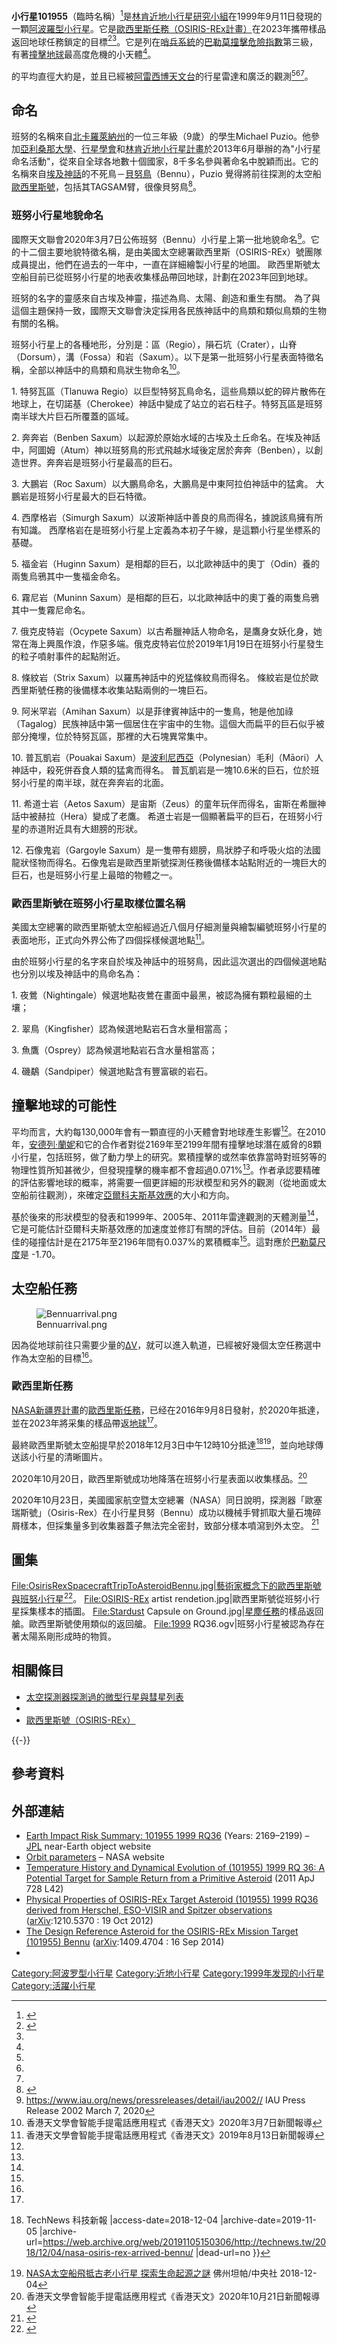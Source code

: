 {{noteTA
|1=zh-cn:贝努; zh-tw:貝努; zh-hk:班努;
}}
{{Infobox planet
|minorplanet      = yes
|name             = 小行星101955（班努）
|background       = #FFFFC0
|image            = [[File:Asteroid-Bennu-OSIRIS-RExArrival-GifAnimation-20181203.gif|250px]]
|caption          = [[歐西里斯號|歐西里斯號]]探測器於2018年拍攝到的影像
|mp_name          = 101955
|alt_names        = {{mp|1999 RQ|36}}
|pronounced       = {{IPAc-en|b|E|'|n|u:}}
|named_after      = [[埃及神話|埃及神話]]中的[[貝努鳥|貝努鳥]]
|mp_category      = [[阿波羅型小行星|阿波羅型小行星]]
|orbit_ref        = <ref name=jpl>{{Cite SBDB|title=101955 Bennu|id=101955|access-date=20 April 2016}}</ref>
|epoch            = 2011年1月1日（[[儒略日|JD]] 2455562.5）
|eccentricity     = 0.20375
|semimajor        = {{Convert|1.1264|AU|Gm|abbr=on}}
|perihelion       = {{Convert|0.89689|AU|Gm|abbr=on}}
|aphelion         = {{Convert|1.3559|AU|Gm|abbr=on|lk=on}}
|mean_anomaly     = 101.7039[[度|°]]
|inclination      = 6.0349°
|asc_node         = 2.0609°
|arg_peri         = 66.2231°
|period           = 1.20 [[儒略年|yr]]（436.65 [[儒略日|d]]）
|moid             = {{Convert|0.0032228|AU|km|abbr=on}}
|p_orbit_ref      = <ref name=jpl/><ref name=neodys>{{cite web | url=http://newton.dm.unipi.it/neodys/index.php?pc=1.1.0&n=101955 | title=(101955) Bennu | publisher=University of Pisa | work=NEODyS | access-date=1 December 2015 | archive-date=2018-01-30 | archive-url=https://web.archive.org/web/20180130091532/http://newton.dm.unipi.it/neodys/index.php?pc=1.1.0&n=101955 | dead-url=no }}</ref>
|p_eccentricity   = 0.21145
|p_inclination    = 5.0415°
|p_mean_motion    = 301.1345
|mean_radius      = 246 ± 10 [[公尺|m]]<ref name=Nolan2013 />
|equatorial_radius= 275 ± 10 m<ref name=Nolan2013 />
|albedo           = 0.046<ref name=neodys/>
|mass             = 6.0{{e|10}} kg<ref name="NEO JPL" /> to 7.76{{e|10}} kg
|density          = 1.26 ± 0.070 g/cm<sup>3</sup>
|sidereal_day     = 4.288 小時<ref name=jpl/>
|temp_name1       = 凱氏<ref name="PHL">{{cite web | url=http://phl.upr.edu/projects/habitable-exoplanets-catalog/calculators | title=Planetary Habitability Calculators | publisher=University of Puerto Rico at Arecibo | work=Planetary Habitability Laboratory | access-date=6 December 2015 | archive-date=2019-05-11 | archive-url=https://web.archive.org/web/20190511110804/http://phl.upr.edu/projects/habitable-exoplanets-catalog/calculators | dead-url=yes }}</ref>
|min_temp_1       = 236
|mean_temp_1      = 259
|max_temp_1       = 279
|temp_name2       = 華氏
|min_temp_2       = -34.6
|mean_temp_2      = 6.8
|max_temp_2       = 42.8
|temp_name3       = 攝氏
|min_temp_3       = -37
|mean_temp_3      = -14
|max_temp_3       = 6
|spectral_type    = [[B-型小行星|B]]<ref name=neodys/>
|abs_magnitude    = 20.9
|discovered       = 1999年9月11日
|rotation         = {{Convert|4.288|h|d|abbr=on|lk=on}}
|observation_arc  = 13.36年（4880日）
|uncertainty      = 0
|jupiter_moid     = {{Convert|3.87795|AU|Gm|abbr=on}}
|mean_motion      = {{Deg2DMS|0.82446|sup=ms}} / day
|tisserand        = 5.525
}}

'''小行星101955'''（臨時名稱{{mp|1999 RQ|36}}）<ref>{{Cite web |url=http://www.planetary.org/blogs/emily-lakdawalla/2013/05011200-name-that-asteroid.html |title=We have a winner! The OSIRIS-REx asteroid's name is: Bennu! |accessdate=2016-06-22 |archive-date=2016-05-15 |archive-url=https://web.archive.org/web/20160515100937/http://www.planetary.org/blogs/emily-lakdawalla/2013/05011200-name-that-asteroid.html |dead-url=yes }}</ref>是[[林肯近地小行星研究小組|林肯近地小行星研究小組]]在1999年9月11日發現的一顆[[阿波羅型小行星|阿波羅型小行星]]。它是[[歐西里斯任務|歐西里斯任務（OSIRIS-REx計畫）]]在2023年攜帶樣品返回地球任務鎖定的目標<ref name="NASA-20150331-db">{{cite web |last1=Brown |first1=Dwayne |last2=Neal-Jones |first2=Nancy |title=RELEASE 15-056 – NASA’s OSIRIS-REx Mission Passes Critical Milestone |url=http://www.nasa.gov/press/2015/march/nasa-s-osiris-rex-mission-passes-critical-milestone/ |date=March 31, 2015 |work=[[NASA|NASA]] |access-date=April 4, 2015 |archive-date=2016-09-21 |archive-url=https://web.archive.org/web/20160921114634/http://www.nasa.gov/press/2015/march/nasa-s-osiris-rex-mission-passes-critical-milestone/ |dead-url=no }}</ref><ref name="NASA press release" />。它是列在[[哨兵系統|哨兵系統]]的[[巴勒莫撞擊危險指數|巴勒莫撞擊危險指數]]第三級，有著[[撞擊事件|撞擊地球]]最高度危機的小天體<ref name="risk-table" />。

{{mp|101955 班努|}}的平均直徑大約是{{convert|492|m|ft mi|abbr=on}}，並且已經被[[阿雷西博天文台|阿雷西博天文台]]的行星雷達和{{Internal link helper/en|金石深空網路|Goldstone Deep Space Communications Complex|金石深空網路}}廣泛的觀測<ref name="Nolan2013" /><ref name="GDSCC-img" /><ref name="Hudson et al. 2000" />。

== 命名 ==
班努的名稱來自[[北卡羅萊納州|北卡羅萊納州]]的一位三年級（9歲）的學生Michael Puzio。他參加[[亞利桑那大學|亞利桑那大學]]、[[行星學會|行星學會]]和[[林肯近地小行星研究小組|林肯近地小行星計畫]]於2013年6月舉辦的為"小行星命名活動"，從來自全球各地數十個國家，8千多名參與著命名中脫穎而出。它的名稱來自[[埃及神話|埃及神話]]的不死鳥－[[貝努鳥|貝努鳥]]（Bennu），Puzio 覺得將前往探測的太空船[[OSIRIS-REx|歐西里斯號]]，包括其TAGSAM臂，很像貝努鳥<ref>{{Cite web |url=http://www.planetary.org/press-room/releases/2013/nine-year-old-names-asteroid.html |title=Nine-Year-Old Names Asteroid Target of NASA Mission in Competition Run By The Planetary Society |accessdate=2016-06-20 |archive-date=2016-11-14 |archive-url=https://web.archive.org/web/20161114190235/http://www.planetary.org/press-room/releases/2013/nine-year-old-names-asteroid.html |dead-url=no }}</ref>。

=== 班努小行星地貌命名 ===
國際天文聯會2020年3月7日公佈班努（Bennu）小行星上第一批地貌命名<ref>https://www.iau.org/news/pressreleases/detail/iau2002// {{Wayback|url=https://www.iau.org/news/pressreleases/detail/iau2002// |date=20211227045829 }} IAU Press Release 2002 March 7, 2020</ref>。它的十二個主要地貌特徵名稱，是由美國太空總署歐西里斯（OSIRIS-REx）號團隊成員提出，他們在過去的一年中，一直在詳細繪製小行星的地圖。 歐西里斯號太空船目前已從班努小行星的地表收集樣品帶回地球，計劃在2023年回到地球。

班努的名字的靈感來自古埃及神靈，描述為鳥、太陽、創造和重生有關。 為了與這個主題保持一致，國際天文聯會決定採用各民族神話中的鳥類和類似鳥類的生物有關的名稱。

班努小行星上的各種地形，分別是：區（Regio），隕石坑（Crater），山脊（Dorsum），溝（Fossa）和岩（Saxum）。以下是第一批班努小行星表面特徵名稱，全部以神話中的鳥類和鳥狀生物命名<ref>香港天文學會智能手提電話應用程式《香港天文》2020年3月7日新聞報導</ref>。 

1. 特努瓦區（Tlanuwa Regio）以巨型特努瓦鳥命名，這些鳥類以蛇的碎片散佈在地球上，在切諾基（Cherokee）神話中變成了站立的岩石柱子。特努瓦區是班努南半球大片巨石所覆蓋的區域。

2. 奔奔岩（Benben Saxum）以起源於原始水域的古埃及土丘命名。在埃及神話中，阿圖姆（Atum）神以班努鳥的形式飛越水域後定居於奔奔（Benben），以創造世界。奔奔岩是班努小行星最高的巨石。

3. 大鵬岩（Roc Saxum）以大鵬鳥命名，大鵬鳥是中東阿拉伯神話中的猛禽。 大鵬岩是班努小行星最大的巨石特徵。

4. 西摩格岩（Simurgh Saxum）以波斯神話中善良的鳥而得名，據說該鳥擁有所有知識。 西摩格岩在是班努小行星上定義為本初子午線，是這顆小行星坐標系的基礎。

5. 福金岩（Huginn Saxum）是相鄰的巨石，以北歐神話中的奧丁（Odin）養的兩隻烏鴉其中一隻福金命名。

6. 霧尼岩（Muninn Saxum）是相鄰的巨石，以北歐神話中的奧丁養的兩隻烏鴉其中一隻霧尼命名。

7. 俄克皮特岩（Ocypete Saxum）以古希臘神話人物命名，是鷹身女妖化身，她常在海上興風作浪，作惡多端。俄克皮特岩位於2019年1月19日在班努小行星發生的粒子噴射事件的起點附近。

8. 條紋岩（Strix Saxum）以羅馬神話中的兇猛條紋鳥而得名。 條紋岩是位於歐西里斯號任務的後備樣本收集站點兩側的一塊巨石。

9. 阿米罕岩（Amihan Saxum）以是菲律賓神話中的一隻鳥，牠是他加祿（Tagalog）民族神話中第一個居住在宇宙中的生物。這個大而扁平的巨石似乎被部分掩埋，位於特努瓦區，那裡的大石塊異常集中。

10. 普瓦凱岩（Pouakai Saxum）是[[波利尼西亞|波利尼西亞]]（Polynesian）毛利（Māori）人神話中，殺死併吞食人類的猛禽而得名。 普瓦凱岩是一塊10.6米的巨石，位於班努小行星的南半球，就在奔奔岩的北面。

11. 希道士岩（Aetos Saxum）是宙斯（Zeus）的童年玩伴而得名，宙斯在希臘神話中被赫拉（Hera）變成了老鷹。 希道士岩是一個顯著扁平的巨石，在班努小行星的赤道附近具有大翅膀的形狀。

12. 石像鬼岩（Gargoyle Saxum）是一隻帶有翅膀，鳥狀脖子和呼吸火焰的法國龍狀怪物而得名。石像鬼岩是歐西里斯號探測任務後備樣本站點附近的一塊巨大的巨石，也是班努小行星上最暗的物體之一。

=== 歐西里斯號在班努小行星取樣位置名稱 ===

美國太空總署的歐西里斯號太空船經過近八個月仔細測量與繪製編號班努小行星的表面地形，正式向外界公佈了四個採樣候選地點<ref>香港天文學會智能手提電話應用程式《香港天文》2019年8月13日新聞報導</ref>。

由於班努小行星的名字來自於埃及神話中的班努鳥，因此這次選出的四個候選地點也分別以埃及神話中的鳥命名為：

1. 夜鶯（Nightingale）候選地點夜鶯在畫面中最黑，被認為擁有顆粒最細的土壤；

2. 翠鳥（Kingfisher）認為候選地點岩石含水量相當高；

3. 魚鷹（Osprey）認為候選地點岩石含水量相當高；

4. 磯鷸（Sandpiper）候選地點含有豐富碳的岩石。

== 撞擊地球的可能性 ==

平均而言，大約每130,000年會有一顆直徑{{convert|500|m|ft mi|sigfig=2|abbr=on}}的小天體會對地球產生影響<ref name="Earth-impact" />。在2010年，[[安德列蘭妮_(數學家)|安德列·蘭妮]]和它的合作者對從2169年至2199年間有撞擊地球潛在威脅的8顆小行星，包括班努，做了動力學上的研究。累積撞擊的或然率依靠當時對班努等的物理性質所知甚微少，但發現撞擊的機率都不會超過0.071%<ref name="Milani et al." />。作者承認要精確的評估{{mp|101955 班努|}}影響地球的概率，將需要一個更詳細的形狀模型和另外的觀測（從地面或太空船前往觀測），來確定[[亞爾科夫斯基效應|亞爾科夫斯基效應]]的大小和方向。

基於後來的形狀模型的發表和1999年、2005年、2011年雷達觀測的天體測量<ref name=Nolan2013 />，它是可能估計亞爾科夫斯基效應的加速度並修訂有關的評估。目前（2014年）最佳的碰撞估計是在2175年至2196年間有0.037%的累積概率<ref name="ChesleyFarnocchia2014" />。這對應於[[巴勒莫撞擊危險指數|巴勒莫尺度]]是 -1.70。

== 太空船任務 ==
[[File:Bennuarrival.png|thumb]]

因為從地球前往只需要少量的[[ΔV|ΔV]]，就可以進入軌道，{{mp|101955 班努|}}已經被好幾個太空任務選中作為太空船的目標<ref name="Benner et al." />。

===歐西里斯任務===
[[NASA|NASA]][[新疆界計畫|新疆界計畫]]的[[歐西里斯任務|歐西里斯任務]]，已经在2016年9月8日發射，於2020年抵達{{mp|101955班努|}}，並在2023年將采集的樣品帶返[[地球|地球]]<ref name="NASA press release" />。

最終歐西里斯號太空船提早於2018年12月3日中午12時10分抵達{{mp|101955 班努|}}<ref>{{Cite web |url=https://technews.tw/2018/12/04/nasa-osiris-rex-arrived-bennu/ |title=NASA 太空船飛抵古老小行星，探索生命起源之謎 {{!}} TechNews 科技新報 |access-date=2018-12-04 |archive-date=2019-11-05 |archive-url=https://web.archive.org/web/20191105150306/http://technews.tw/2018/12/04/nasa-osiris-rex-arrived-bennu/ |dead-url=no }}</ref><ref>[https://www.cna.com.tw/news/ait/201812040067.aspx NASA太空船飛抵古老小行星 探索生命起源之謎] {{Wayback|url=https://www.cna.com.tw/news/ait/201812040067.aspx |date=20201104034753 }}佛州坦帕/中央社 2018-12-04</ref>，並向地球傳送該小行星的清晰圖片。

2020年10月20日，歐西里斯號成功地降落在班努小行星表面以收集樣品。<ref>香港天文學會智能手提電話應用程式《香港天文》2020年10月21日新聞報導</ref>

2020年10月23日，美國國家航空暨太空總署（NASA）同日說明，探測器「歐塞瑞斯號」（Osiris-Rex）在小行星貝努（Bennu）成功以機械手臂抓取大量石塊碎屑樣本，但採集量多到收集器蓋子無法完全密封，致部分樣本噴瀉到外太空。 <ref>{{cite press release |title=NASA探測器採樣貝努小行星 蓋子未密封樣本外洩 |url=https://www.cna.com.tw/news/ait/202010240239.aspx |language=zh-tw |publisher=中央社 |date=2020-10-27 |access-date=2020-10-29 |archive-date=2020-12-05 |archive-url=https://web.archive.org/web/20201205025156/https://www.cna.com.tw/news/ait/202010240239.aspx |dead-url=no }}</ref>

== 圖集 ==
<gallery>
File:OsirisRexSpacecraftTripToAsteroidBennu.jpg|藝術家概念下的歐西里斯號與班努小行星<ref name="NASA-20140115">{{cite web |last1=Brown |first1=Dwayne |last2=Neal-Jones |first2=Nancy |title=NASA RELEASE 14-017 - NASA Invites Public to Send Names on an Asteroid Mission and Beyond |url=http://www.nasa.gov/press/2014/january/nasa-invites-public-to-send-names-on-an-asteroid-mission-and-beyond |date=January 15, 2014 |work=[[NASA|NASA]] |access-date=January 16, 2014 |archive-date=2017-01-19 |archive-url=https://web.archive.org/web/20170119053206/https://www.nasa.gov/press/2014/january/nasa-invites-public-to-send-names-on-an-asteroid-mission-and-beyond/ |dead-url=no }}</ref>。
File:OSIRIS-REx artist rendetion.jpg|歐西里斯號從班努小行星採集樣本的插圖。
File:Stardust Capsule on Ground.jpg|[[星塵號|星塵任務]]的樣品返回艙。歐西里斯號使用類似的返回艙。
File:1999 RQ36.ogv|班努小行星被認為存在著太陽系剛形成時的物質。
</gallery>

== 相關條目 ==
* [[太空探測器探測過的微型行星與彗星列表|太空探測器探測過的微型行星與彗星列表]]
* {{mpl|(341843) 2008 EV|5}}
*[[OSIRIS-REx|歐西里斯號（OSIRIS-REx）]]

{{-}}

== 參考資料 ==
{{reflist|2|
| refs =

<ref name="NEO JPL">{{cite web
 |url=http://neo.jpl.nasa.gov/risk/a101955.html
 |title=101955 1999 RQ36: Earth Impact Risk Summary
 |publisher=Jet Propulsion Laboratory
 |work=NASA
 |date=August 5, 2010
 |access-date=24 November 2013
 |archive-date=2009-02-09
 |archive-url=https://web.archive.org/web/20090209010346/http://neo.jpl.nasa.gov/risk/a101955.html
 |dead-url=yes
 }}</ref>

<ref name="GDSCC-img">{{cite web
 |url=http://echo.jpl.nasa.gov/~lance/1999RQ36/1999RQ36.html
 |title=Goldstone Delay-Doppler Images of 1999 RQ36
 |work=Asteroid Radar Research
 |publisher=Jet Propulsion Laboratory
 |access-date=2010-08-02
 |archive-date=2016-11-18
 |archive-url=https://web.archive.org/web/20161118002418/http://echo.jpl.nasa.gov/~lance/1999RQ36/1999RQ36.html
 |dead-url=yes
 }}</ref>

<ref name="NASA press release">{{cite web
 |title=NASA to Launch New Science Mission to Asteroid in 2016
 |url=http://www.nasa.gov/topics/solarsystem/features/osiris-rex.html
 |publisher=NASA
 |access-date=21 May 2013
 |date=25 May 2011
 |archive-date=2019-12-30
 |archive-url=https://web.archive.org/web/20191230231639/https://www.nasa.gov/topics/solarsystem/features/osiris-rex.html
 |dead-url=no
 }}</ref>

<ref name="risk-table">{{cite web
 |title=Sentry Risk Table 
 |publisher=NASA/JPL Near-Earth Object Program Office 
 |url=http://neo.jpl.nasa.gov/risk/ 
 |access-date=2014-03-26 
 |deadurl=yes 
 |archiveurl=https://web.archive.org/web/20141231154154/http://neo.jpl.nasa.gov/risk/ 
 |archivedate=2014-12-31 
}}</ref>

<ref name="Hudson et al. 2000">{{cite journal |author=Hudson, R. S. |author2=Ostro, S. J. |author3=Benner, L. A. M. |bibcode=2000DPS....32.0710H |title=Recent Delay-Doppler Radar Asteroid Modeling Results: 1999 RQ36 and Craters on Toutatis |journal=Bulletin of the American Astronomical Society |publisher=American Astronomical Society |volume=32 |page=1001
}}</ref>

<ref name="Milani et al.">{{Cite journal |last=Milani |first=Andrea |last2=Chesley |first2=Steven R. |last3=Sansaturio |first3=Maria Eugenia |last4=Bernardi |first4=Fabrizio |last5=Valsecchi |first5=Giovanni B. |last6=Arratia |first6=Oscar |date=2009 |title=Long term impact risk for (101955) 1999 RQ<sub>36</sub> |journal=[[Icarus_(journal)|Icarus]] |volume=203 |issue=2 |pages=460–471 |doi=10.1016/j.icarus.2009.05.029 |bibcode=2009Icar..203..460M|arxiv = 0901.3631
}}</ref>

<ref name="Benner et al.">{{Cite web |url=http://echo.jpl.nasa.gov/~lance/delta_v/delta_v.rendezvous.html |title=Near-Earth Asteroid Delta-V for Space Rendezvous |access-date=2016-06-22 |archive-date=2001-06-03 |archive-url=https://web.archive.org/web/20010603042837/http://echo.jpl.nasa.gov/~lance/delta_v/delta_v.rendezvous.html |dead-url=yes }}</ref>

<ref name="Earth-impact">{{cite web
 |date=2010
 |title=Earth Impact Effects Program
 |publisher=Imperial College London / Purdue University
 |author=Robert Marcus
 |author2=H. Jay Melosh
 |author3=Gareth Collins
 |last-author-amp=yes
 |url=http://impact.ese.ic.ac.uk/ImpactEffects/
 |access-date=2013-02-07
 |archive-date=2020-05-06
 |archive-url=https://web.archive.org/web/20200506005615/https://impact.ese.ic.ac.uk/ImpactEffects/
 |dead-url=no
 }} (solution using density of 2,600 kg/m^3, sped of 17km/s, and impact angle of 45 degrees)</ref>

<ref name="Nolan2013">{{cite journal|last1=Nolan|first1=M. C.|last2=Magri|first2=C.|last3=Howell|first3=E. S.|last4=Benner|first4=L. A. M.|last5=Giorgini|first5=J. D.|last6=Hergenrother|first6=C. W.|last7=Hudson|first7=R. S.|last8=Lauretta|first8=D. S.|last9=Margot|first9=J. L.|last10=Ostro|first10=S. J.|last11=Scheeres|first11=D. J.|title=Shape model and surface properties of the OSIRIS-REx target Asteroid (101955) Bennu from radar and lightcurve observations|journal=Icarus|volume=226|issue=1|year=2013|pages=629–640|issn=0019-1035|doi=10.1016/j.icarus.2013.05.028|bibcode=2013Icar..226..629N
}}</ref>

<ref name="ChesleyFarnocchia2014">{{cite journal|last1=Chesley|first1=Steven R.|last2=Farnocchia|first2=Davide|last3=Nolan|first3=Michael C.|last4=Vokrouhlický|first4=David|last5=Chodas|first5=Paul W.|last6=Milani|first6=Andrea|last7=Spoto|first7=Federica|last8=Rozitis|first8=Benjamin|last9=Benner|first9=Lance A.M.|last10=Bottke|first10=William F.|last11=Busch|first11=Michael W.|last12=Emery|first12=Joshua P.|last13=Howell|first13=Ellen S.|last14=Lauretta|first14=Dante S.|last15=Margot|first15=Jean-Luc|last16=Taylor|first16=Patrick A.|title=Orbit and bulk density of the OSIRIS-REx target Asteroid (101955) Bennu|journal=Icarus|volume=235|date=2014|pages=5–22|issn=0019-1035|doi=10.1016/j.icarus.2014.02.020
|bibcode=2014Icar..235....5C|arxiv=1402.5573
}}</ref>

}} <!-- end of refs -->

== 外部連結 ==
* [http://neo.jpl.nasa.gov/risk/a101955.html Earth Impact Risk Summary: 101955 1999 RQ36] {{Wayback|url=http://neo.jpl.nasa.gov/risk/a101955.html |date=20170120055201 }} (Years: 2169–2199) – [[JPL|JPL]] near-Earth object website
* [http://ssd.jpl.nasa.gov/sbdb.cgi?sstr=101955;orb=1 Orbit parameters] {{Wayback|url=http://ssd.jpl.nasa.gov/sbdb.cgi?sstr=101955;orb=1 |date=20210127004243 }} – NASA website
* [http://iopscience.iop.org/2041-8205/728/2/L42 Temperature History and Dynamical Evolution of (101955) 1999 RQ 36: A Potential Target for Sample Return from a Primitive Asteroid] (2011 ApJ 728 L42)
* [http://arxiv.org/abs/1210.5370 Physical Properties of OSIRIS-REx Target Asteroid (101955) 1999 RQ36 derived from Herschel, ESO-VISIR and Spitzer observations] {{Wayback|url=http://arxiv.org/abs/1210.5370 |date=20210125234031 }} ([[arXiv|arXiv]]:1210.5370 : 19 Oct 2012)
* [http://arxiv.org/abs/1409.4704 The Design Reference Asteroid for the OSIRIS-REx Mission Target (101955) Bennu] {{Wayback|url=http://arxiv.org/abs/1409.4704 |date=20201101072728 }} ([[arXiv|arXiv]]:1409.4704 : 16 Sep 2014)
* {{JPL small body}}

{{小天體}}
{{Planetary defense}}

[[Category:阿波罗型小行星|Category:阿波罗型小行星]]
[[Category:近地小行星|Category:近地小行星]]
[[Category:1999年发现的小行星|Category:1999年发现的小行星]]
[[Category:活躍小行星|Category:活躍小行星]]